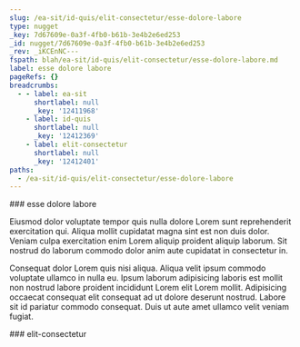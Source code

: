 ```yaml
---
slug: /ea-sit/id-quis/elit-consectetur/esse-dolore-labore
type: nugget
_key: 7d67609e-0a3f-4fb0-b61b-3e4b2e6ed253
_id: nugget/7d67609e-0a3f-4fb0-b61b-3e4b2e6ed253
_rev: _iKCEnNC---
fspath: blah/ea-sit/id-quis/elit-consectetur/esse-dolore-labore.md
label: esse dolore labore
pageRefs: {}
breadcrumbs:
  - - label: ea-sit
      shortlabel: null
      _key: '12411968'
    - label: id-quis
      shortlabel: null
      _key: '12412369'
    - label: elit-consectetur
      shortlabel: null
      _key: '12412401'
paths:
  - /ea-sit/id-quis/elit-consectetur/esse-dolore-labore
---
```


<NuggetArea>
<Nugget slug="/ea-sit/id-quis/elit-consectetur/esse-dolore-labore" type="nugget" _key="7d67609e-0a3f-4fb0-b61b-3e4b2e6ed253" _id="nugget/7d67609e-0a3f-4fb0-b61b-3e4b2e6ed253" _rev="_iKCEnNC---" fspath="blah/ea-sit/id-quis/elit-consectetur/esse-dolore-labore.md" label="esse dolore labore" paths="/ea-sit/id-quis/elit-consectetur/esse-dolore-labore">
<NuggetBody>
### esse dolore labore

Eiusmod dolor voluptate tempor quis nulla dolore Lorem sunt reprehenderit exercitation qui. Aliqua mollit cupidatat magna sint est non duis dolor. Veniam culpa exercitation enim Lorem aliquip proident aliquip laborum. Sit nostrud do laborum commodo dolor anim aute cupidatat in consectetur in.

Consequat dolor Lorem quis nisi aliqua. Aliqua velit ipsum commodo voluptate ullamco in nulla eu. Ipsum laborum adipisicing laboris est mollit non nostrud labore proident incididunt Lorem elit Lorem mollit. Adipisicing occaecat consequat elit consequat ad ut dolore deserunt nostrud. Labore sit id pariatur commodo consequat. Duis ut aute amet ullamco velit veniam fugiat.

</NuggetBody>
<Breadcrumbs>
<Crumbs>
<Crumb _key="12411968" label="ea-sit" /><Crumb _key="12412369" label="id-quis" /><Crumb _key="12412401" label="elit-consectetur" />
</Crumbs>
</Breadcrumbs>
</Nugget>

<NuggetsInbound>
</NuggetsInbound>
<NuggetsOutbound>
</NuggetsOutbound>
</NuggetArea>
<PassagesInbound>
<Passage direction="inbound" type="passage" _key="12412401" _id="passage/12412401" _rev="_iKCEnN---B" label="elit-consectetur" passage="elit-consectetur" fspath="blah/ea-sit/id-quis/elit-consectetur" paths="/ea-sit/id-quis/elit-consectetur" slug="/ea-sit/id-quis/elit-consectetur">
<NuggetBody>
### elit-consectetur

</NuggetBody>
<Breadcrumbs>
<Crumbs>
<Crumb _key="12411968" label="ea-sit" /><Crumb _key="12412369" label="id-quis" />
</Crumbs>
</Breadcrumbs>
</Passage>

</PassagesInbound>
<PassagesOutbound>
</PassagesOutbound>